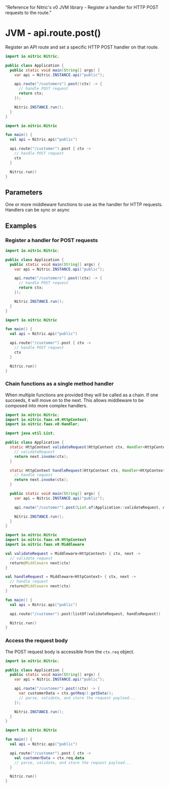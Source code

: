  "Reference for Nitric's v0 JVM library - Register a handler for HTTP POST requests to the route."

# JVM - api.route.post()

Register an API route and set a specific HTTP POST handler on that route.

<CodeWithTabs>

```java !!tabs Java
import io.nitric.Nitric;

public class Application {
  public static void main(String[] args) {
	var api = Nitric.INSTANCE.api("public");

	api.route("/customers").post((ctx) -> {
	  // handle POST request
	  return ctx;
	});

	Nitric.INSTANCE.run();
  }
}
```

```kotlin !!tabs Kotlin
import io.nitric.Nitric

fun main() {
  val api = Nitric.api("public")

  api.route("/customer").post { ctx ->
	// handle POST request
	ctx
  }

  Nitric.run()
}
```

</CodeWithTabs>

## Parameters

<Properties>
  <Property
    name="middleware"
    required
    type="HttpMiddleware or List<HttpMiddleware>"
  >
    One or more middleware functions to use as the handler for HTTP requests.
    Handlers can be sync or async
  </Property>
</Properties>

## Examples

### Register a handler for POST requests

<CodeWithTabs>

```java !!tabs Java
import io.nitric.Nitric;

public class Application {
  public static void main(String[] args) {
	var api = Nitric.INSTANCE.api("public");

	api.route("/customers").post((ctx) -> {
	  // handle POST request
	  return ctx;
	});

	Nitric.INSTANCE.run();
  }
}
```

```kotlin !!tabs Kotlin
import io.nitric.Nitric

fun main() {
  val api = Nitric.api("public")

  api.route("/customer").post { ctx ->
	// handle POST request
	ctx
  }

  Nitric.run()
}
```

</CodeWithTabs>

### Chain functions as a single method handler

When multiple functions are provided they will be called as a chain. If one succeeds, it will move on to the next. This allows middleware to be composed into more complex handlers.

<CodeWithTabs>

```java !!tabs Java
import io.nitric.Nitric;
import io.nitric.faas.v0.HttpContext;
import io.nitric.faas.v0.Handler;

import java.util.List;

public class Application {
  static HttpContext validateRequest(HttpContext ctx, Handler<HttpContext> next) {
	// validateRequest
	return next.invoke(ctx);
  }

  static HttpContext handleRequest(HttpContext ctx, Handler<HttpContext> next) {
	// handle request
	return next.invoke(ctx);
  }

  public static void main(String[] args) {
	var api = Nitric.INSTANCE.api("public");

	api.route("/customer").post(List.of(Application::validateRequest, Application::handleRequest));

	Nitric.INSTANCE.run();
  }
}
```

```kotlin !!tabs Kotlin
import io.nitric.Nitric
import io.nitric.faas.v0.HttpContext
import io.nitric.faas.v0.Middleware

val validateRequest = Middleware<HttpContext> { ctx, next ->
  // validate request
  return@Middleware next(ctx)
}

val handleRequest = Middleware<HttpContext> { ctx, next ->
  // handle request
  return@Middleware next(ctx)
}

fun main() {
  val api = Nitric.api("public")

  api.route("/customer").post(listOf(validateRequest, handleRequest))

  Nitric.run()
}
```

</CodeWithTabs>

### Access the request body

The POST request body is accessible from the `ctx.req` object.

<CodeWithTabs>

```java !!tabs Java
import io.nitric.Nitric;

public class Application {
  public static void main(String[] args) {
	var api = Nitric.INSTANCE.api("public");

	api.route("/customer").post((ctx) -> {
	  var customerData = ctx.getReq().getData();
	  // parse, validate, and store the request payload...
	});

	Nitric.INSTANCE.run();
  }
}
```

```kotlin !!tabs Kotlin
import io.nitric.Nitric

fun main() {
  val api = Nitric.api("public")

  api.route("/customer").post { ctx ->
	val customerData = ctx.req.data
	// parse, validate, and store the request payload...
  }

  Nitric.run()
}
```

</CodeWithTabs>

